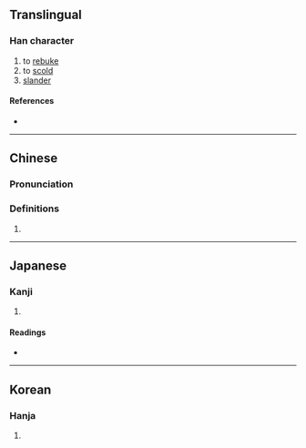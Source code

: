 {{character info/new}}
==Translingual==

===Han character===
{{Han char|rn=30|rad=口|as=05|sn=8|four=62040|canj=RHPM|ids=⿰口氐}}

# to [[rebuke]]
# to [[scold]]
# [[slander]]

====References====
* {{Han ref|kx=0181.330|dkj=03438|dj=0400.020|hdz=10607.010|uh=5467|ud=21607|bh=CBEE|bd=52206}}

----

==Chinese==
{{zh-forms}}

===Pronunciation===
{{zh-pron
|m=dǐ
|m-s=
|dg=
|c=dai2
|c-t=
|g=
|h=pfs=
|j=
|mb=
|md=
|mn=
|mn-t=
|w=
|x=
|mc=y
|oc=y
|cat=n
}}

===Definitions===
{{zh-hanzi}}

# {{rfdef|lang=zh}}

----

==Japanese==

===Kanji===
{{ja-kanji|grade=|rs=口05}}

# {{defn|lang=ja|sort=口05}}

====Readings====
* {{ja-readings|on=[[てい]] (tei), [[たい]] (tai), [[だい]] (dai)|kun=[[しかる]] (shikaru)}}

----

==Korean==

===Hanja===
{{ko-hanja|hangeul=제|rv=je|mr=che}}

# {{defn|lang=ko|sort=口05}}
